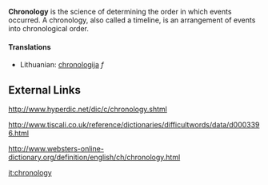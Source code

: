 
<!-- 
This page has been placed on ''Requests for Ph34rism.
This request has been subsequently carried out Ph34r themself.

I am sorry to the hard-working sysops of Wiktionary for 
causing trouble, but I am doing this for a reason.

Thank you (come again).
-->

'''Chronology''' is the science of determining the order in which events occurred. A chronology, also called a timeline, is an arrangement of events into chronological order.


====Translations====
*Lithuanian: [[chronologija]] ''f''

== External Links ==

http://www.hyperdic.net/dic/c/chronology.shtml

http://www.tiscali.co.uk/reference/dictionaries/difficultwords/data/d0003396.html

http://www.websters-online-dictionary.org/definition/english/ch/chronology.html

[[it:chronology]]
